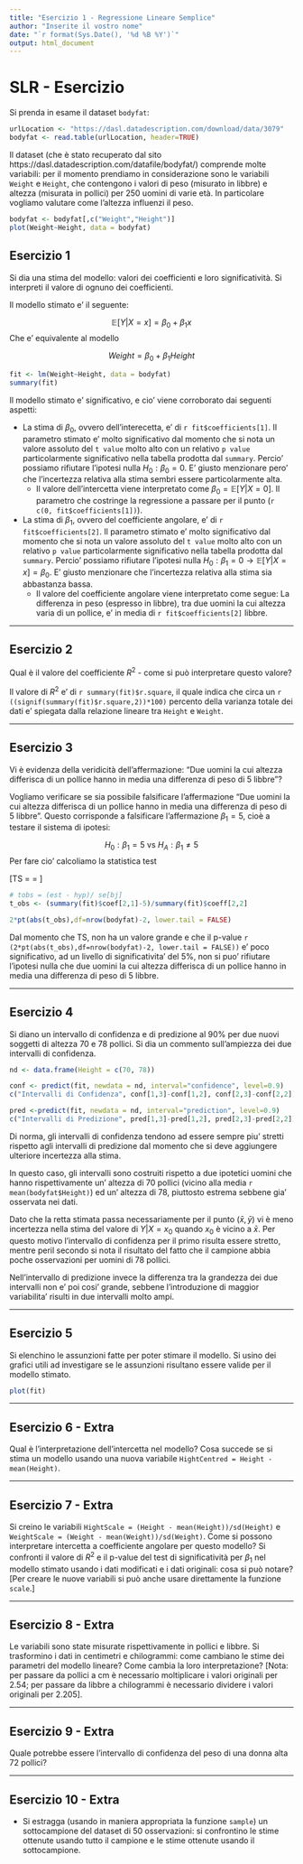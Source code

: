 ```yaml
---
title: "Esercizio 1 - Regressione Lineare Semplice"
author: "Inserite il vostro nome"
date: "`r format(Sys.Date(), '%d %B %Y')`"
output: html_document
---
```

# SLR - Esercizio

Si prenda in esame il dataset `bodyfat`: 

```r
urlLocation <- "https://dasl.datadescription.com/download/data/3079"
bodyfat <- read.table(urlLocation, header=TRUE)
```

Il dataset (che è stato recuperato dal sito https://dasl.datadescription.com/datafile/bodyfat/) comprende molte variabili: per il momento prendiamo in considerazione sono le variabili `Weight` e `Height`, che contengono i valori di peso (misurato in libbre) e altezza (misurata in pollici)  per 250 uomini di varie età. In particolare vogliamo valutare come l'altezza influenzi il peso. 

```r
bodyfat <- bodyfat[,c("Weight","Height")]
plot(Weight~Height, data = bodyfat)
```
## Esercizio 1

Si dia una stima del modello: valori dei coefficienti e loro significatività. Si interpreti il valore di ognuno dei coefficienti. 

Il modello stimato e' il seguente:

$$\mathbb{E}[Y|X=x] = \beta_{0} + \beta_{1}x$$
Che e' equivalente al modello

$$Weight = \beta_{0} + \beta_{1}Height$$

```r
fit <- lm(Weight~Height, data = bodyfat)
summary(fit)
```
Il modello stimato e' significativo, e cio' viene corroborato dai seguenti aspetti:

* La stima di $\beta_{0}$, ovvero dell'interecetta, e' di `r fit$coefficients[1]`. Il parametro stimato e' molto significativo dal momento che si nota un valore assoluto del `t value` molto alto con un relativo `p value` particolarmente significativo nella tabella prodotta dal `summary`. Percio' possiamo rifiutare l'ipotesi nulla $H_{0}: \beta_{0} = 0$. E' giusto menzionare pero' che l'incertezza relativa alla stima sembri essere particolarmente alta.
    + Il valore dell'intercetta viene interpretato come $\beta_{0} = \mathbb{E}[Y|X=0]$. Il parametro che costringe la regressione a passare per il punto (`r c(0, fit$coefficients[1])`).
* La stima di $\beta_{1}$, ovvero del coefficiente angolare, e' di `r fit$coefficients[2]`. Il parametro stimato e' molto significativo dal momento che si nota un valore assoluto del `t value` molto alto con un relativo `p value` particolarmente significativo nella tabella prodotta dal `summary`. Percio' possiamo rifiutare l'ipotesi nulla $H_{0}: \beta_{1} = 0 \rightarrow \mathbb{E}[Y|X=x]=\beta_{0}$. E' giusto menzionare che l'incertezza relativa alla stima sia abbastanza bassa.
    + Il valore del coefficiente angolare viene interpretato come segue: La differenza in peso (espresso in libbre), tra due uomini la cui altezza varia di un pollice, e' in media di `r fit$coefficients[2]` libbre.


---

## Esercizio 2

Qual è il valore del coefficiente $R^2$ - come si può interpretare questo valore? 

Il valore di $R^2$ e' di `r summary(fit)$r.square`, il quale indica che circa un `r ((signif(summary(fit)$r.square,2))*100)` percento della varianza totale dei dati e' spiegata dalla relazione lineare tra
`Height` e `Weight`. 

---

## Esercizio 3

Vi è evidenza della veridicità dell'affermazione: "Due uomini la cui altezza differisca di un pollice hanno in media una differenza di peso di 5 libbre"? 

Vogliamo verificare se sia possibile falsificare l'affermazione "Due uomini la cui altezza differisca di un pollice hanno in media una differenza di peso di 5 libbre". Questo corrisponde a falsificare l'affermazione $\beta_1 = 5$, cioè a testare il sistema di ipotesi: 

$$H_{0}: \beta_{1} = 5 \mbox{ vs } H_{A}: \beta_{1} \neq 5 $$
Per fare cio' calcoliamo la statistica test

\[TS = \frac{\hat{\beta_{1}}-HYP}{SE[\hat{\beta_{1}}]} = \frac{`r summary(fit)$coef[2,1]-5`}{`r summary(fit)$coefficients[2,2]`}\]

```r
# tobs = (est - hyp)/ se[bj]
t_obs <- (summary(fit)$coef[2,1]-5)/summary(fit)$coeff[2,2]

2*pt(abs(t_obs),df=nrow(bodyfat)-2, lower.tail = FALSE)
```
Dal momento che TS, non ha un valore grande e che il p-value `r (2*pt(abs(t_obs),df=nrow(bodyfat)-2, lower.tail = FALSE))` e' poco significativo, ad un livello di significativita' del 5%, non si puo' rifiutare l'ipotesi nulla che due uomini la cui altezza differisca di un pollice hanno in media una differenza di peso di 5 libbre.

---

## Esercizio 4

Si diano un intervallo di confidenza e di predizione al 90\% per due nuovi soggetti di altezza 70 e 78 pollici. Si dia un commento sull'ampiezza dei due intervalli di confidenza. 

```r
nd <- data.frame(Height = c(70, 78))

conf <- predict(fit, newdata = nd, interval="confidence", level=0.9)
c("Intervalli di Confidenza", conf[1,3]-conf[1,2], conf[2,3]-conf[2,2])

pred <-predict(fit, newdata = nd, interval="prediction", level=0.9)
c("Intervalli di Predizione", pred[1,3]-pred[1,2], pred[2,3]-pred[2,2])
```
Di norma, gli intervalli di confidenza tendono ad essere sempre piu' stretti rispetto agli intervalli di predizione dal momento che si deve aggiungere ulteriore incertezza alla stima. 

In questo caso, gli intervalli sono costruiti rispetto a due ipotetici uomini che hanno rispettivamente un' altezza di 70 pollici (vicino alla media `r mean(bodyfat$Height)`) ed un' altezza di 78, piuttosto estrema sebbene gia' osservata nei dati. 

Dato che la retta stimata passa necessariamente per il punto $(\bar{x}, \bar{y})$ vi è meno incertezza nella stima del valore di $Y|X=x_0$ quando $x_0$ è vicino a $\bar{x}$. Per questo motivo l'intervallo di confidenza per il primo risulta essere stretto, mentre peril secondo si nota il risultato del fatto che il campione abbia poche osservazioni per uomini di 78 pollici. 

Nell'intervallo di predizione invece la differenza tra la grandezza dei due intervalli non e' poi cosi' grande, sebbene l'introduzione di maggior variabilita' risulti in due intervalli molto ampi. 

---

## Esercizio 5

Si elenchino le assunzioni fatte per poter stimare il modello. Si usino dei grafici utili ad investigare se le assunzioni risultano essere valide per il modello stimato.  


```r
plot(fit)
```

---

## Esercizio 6 - Extra

Qual è l'interpretazione dell'intercetta nel modello? Cosa succede se si stima un modello usando una nuova variabile `HightCentred = Height - mean(Height)`. 

---

## Esercizio 7 - Extra

Si creino le variabili `HightScale = (Height - mean(Height))/sd(Height)` e `WeightScale = (Weight - mean(Weight))/sd(Weight)`. Come si possono interpretare intercetta a coefficiente angolare per questo modello? Si confronti il valore di $R^2$ e il p-value del test di significatività per $\beta_1$ nel modello stimato usando i dati modificati e i dati originali: cosa si può notare? [Per creare le nuove variabili si può anche usare direttamente la funzione `scale`.]

---

## Esercizio 8 - Extra

Le variabili sono state misurate rispettivamente in pollici e libbre. Si trasformino i dati in centimetri e chilogrammi: come cambiano le stime dei parametri del modello lineare? Come cambia la loro interpretazione? [Nota: per passare da pollici a cm è necessario moltiplicare i valori originali per 2.54; per passare da libbre a chilogrammi è necessario dividere i valori originali per 2.205]. 

---

## Esercizio 9 - Extra

Quale potrebbe essere l'intervallo di confidenza del peso di una donna alta 72 pollici? 

---

## Esercizio 10 - Extra

- Si estragga (usando in maniera appropriata la funzione `sample`) un sottocampione del dataset di 50 osservazioni: si confrontino le stime ottenute usando tutto il campione e le stime ottenute usando il sottocampione. 


